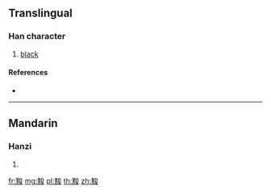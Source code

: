 {{character info/new}}
==Translingual==

===Han character===
{{Han char|rn=203|rad=黑|as=07|sn=19|four=|canj=WFICE}}

# [[black]]

====References====
* {{Han ref|kx=1520.070|dkj=48101|dj=2054.140|hdz=74749.180|uh=9EE2|ud=40674}}

----

==Mandarin==

===Hanzi===
{{cmn-hanzi|pin=[[qū]] ([[qu1]])|wg=ch'ü<sup>1</sup>}}

# {{defn|lang=cmn|sort=黑07}}

[[fr:黢]]
[[mg:黢]]
[[pl:黢]]
[[th:黢]]
[[zh:黢]]